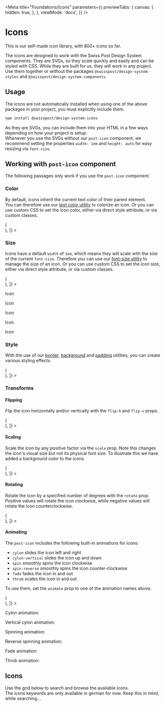 
<Meta
  title="Foundations/Icons"
  parameters={{
    previewTabs: {
      canvas: {
        hidden: true,
      },
    },
    viewMode: 'docs',
  }}
/>

# Icons

<p className="lead">This is our self-made icon library, with 800+ icons so far.</p>

The icons are designed to work with the Swiss Post Design System components. They are SVGs, so they scale quickly and easily and can be styled with CSS. While they are built for us, they will work in any project.<br/>
Use them together or without the packages `@swisspost/design-system-styles` and `@swisspost/design-system-components`.

<!-- this is an invisible, navigation-only story -->

<Story name="Start">
  <div />
</Story>

## Usage

The icons are not automatically installed when using one of the above packages in your project, you must explicitly include them.

```bash dark
npm install @swisspost/design-system-icons
```

As they are SVGs, you can include them into your HTML in a few ways depending on how your project is setup.<br/>
Whenever you use the SVGs without our `post-icon` component, we recommend setting the properties `width: 1em` and `height: auto` for easy resizing via `font-size`.

## Working with `post-icon` component

The following passages only work if you use the `post-icon` component.

### Color

By default, icons inherit the current text color of their parent element.<br/>
You can therefore use our [text color utility](/?path=/docs/utilities-text--color) to colorize an icon. Or you can use custom CSS to set the icon color, either via direct style attribute, or via custom classes.

<Canvas withSource="open">
  <Story
    name="Color"
    decorators={[
      Story => (
        <div className="d-flex flex-wrap gap-2" style={{ fontSize: '32px' }}>
          <Story />
        </div>
      ),
    ]}
  >
    <post-icon name="1001" class="text-primary" />
    <post-icon name="1001" class="text-info" />
    <post-icon name="1001" class="text-success" />
    <post-icon name="1001" style={{ color: 'blue' }} />
    <post-icon name="1001" style={{ color: '#800080' }} />
    <post-icon name="1001" style={{ color: 'rgb(230, 0, 0)' }} />
  </Story>
</Canvas>

### Size

Icons have a default `width` of `1em`, which means they will scale with the size of the current `font-size`. Therefore you can use our [font-size utility](/?path=/docs/utilities-text--font-size) to manage the size of an icon. Or you can use custom CSS to set the icon size, either via direct style attribute, or via custom classes.

<Canvas withSource="open">
  <Story
    name="Size"
    decorators={[
      Story => (
        <div className="d-flex flex-column gap-2">
          <Story />
        </div>
      ),
    ]}
  >
    <p className="mb-0">
      Icon <post-icon name="1001" />
    </p>
    <p className="h3 mb-0">
      Icon <post-icon name="1001" />
    </p>
    <p className="h1 mb-0">
      Icon <post-icon name="1001" />
    </p>
    <p className="fs-huge mb-0">
      Icon <post-icon name="1001" />
    </p>
    <p className="mb-0" style={{ fontSize: '60px' }}>
      Icon <post-icon name="1001" />
    </p>
    <post-icon name="1001" style={{ fontSize: '80px' }} />
  </Story>
</Canvas>

### Style

With the use of our [border](#TODO), [background](#TODO) and [padding](#TODO) utilities, you can create various styling effects.

<Canvas withSource="open">
  <Story
    name="Style"
    decorators={[
      Story => (
        <div className="d-flex flex-wrap gap-2" style={{ fontSize: '64px' }}>
          <Story />
        </div>
      ),
    ]}
  >
    <post-icon name="1001" class="border rounded p-3" />
    <post-icon name="1001" class="border border-success rounded p-3 text-success" />
    <post-icon name="1001" class="rounded-circle bg-info p-3" />
  </Story>
</Canvas>

### Transforms

#### Flipping

Flip the icon horizontally and/or vertically with the `flip-h` and `flip-v` props.

<Canvas withSource="open">
  <Story
    name="Flipping"
    decorators={[
      Story => (
        <div className="d-flex flex-wrap gap-2" style={{ fontSize: '32px' }}>
          <Story />
        </div>
      ),
    ]}
  >
    <post-icon name="3200" />
    <post-icon name="3200" flip-h />
    <post-icon name="3200" flip-v />
    <post-icon name="3200" flip-h flip-v />
  </Story>
</Canvas>

#### Scaling

Scale the icon by any positive factor via the `scale` prop. Note this changes the icon's visual size but not its physical font size. To illustrate this we have added a background color to the icons.

<Canvas withSource="open">
  <Story
    name="Scaling"
    decorators={[
      Story => (
        <div className="d-flex flex-wrap gap-3" style={{ fontSize: '32px' }}>
          <Story />
        </div>
      ),
    ]}
  >
    <post-icon name="3200" class="bg-info" scale="0.5" />
    <post-icon name="3200" class="bg-info" />
    <post-icon name="3200" class="bg-info" scale="1.5" />
  </Story>
</Canvas>

#### Rotating

Rotate the icon by a specified number of degrees with the `rotate` prop. Positive values will rotate the icon clockwise, while negative values will rotate the icon counterclockwise.

<Canvas withSource="open">
  <Story
    name="Rotating"
    decorators={[
      Story => (
        <div className="d-flex flex-wrap gap-2" style={{ fontSize: '32px' }}>
          <Story />
        </div>
      ),
    ]}
  >
    <post-icon name="1001" rotate="-360" />
    <post-icon name="1001" rotate="-249" />
    <post-icon name="1001" rotate="-35.5" />
    <post-icon name="1001" rotate="0" />
    <post-icon name="1001" rotate="98" />
    <post-icon name="1001" rotate="360" />
    <post-icon name="1001" rotate="753" />
  </Story>
</Canvas>

#### Animating

The `post-icon` includes the following built-in animations for icons:

- `cylon` slides the icon left and right
- `cylon-vertical` slides the icon up and down
- `spin` smoothly spins the icon clockwise
- `spin-reverse` smoothly spins the icon counter-clockwise
- `fade` fades the icon in and out
- `throb` scales the icon in and out

To use them, set the `animate` prop to one of the animation names above.

<Canvas withSource="open">
  <Story
    name="Animating"
    decorators={[
      Story => (
        <div className="d-flex flex-wrap text-center" style={{ fontSize: '32px' }}>
          <Story />
        </div>
      ),
    ]}
  >
    <div className="w-50 py-3">
      <p className="text-muted fs-tiny">Cylon animation:</p>
      <post-icon name="2253" animate="cylon" />
    </div>
    <div className="w-50 py-3">
      <p className="text-muted fs-tiny">Vertical cylon animation:</p>
      <post-icon name="2252" animate="cylon-vertical" />
    </div>
    <div className="w-50 py-3">
      <p className="text-muted fs-tiny">Spinning animation:</p>
      <post-icon name="2041" animate="spin" />
    </div>
    <div className="w-50 py-3">
      <p className="text-muted fs-tiny">Reverse spinning animation:</p>
      <post-icon name="2042" animate="spin-reverse" />
    </div>
    <div className="w-50 py-3">
      <p className="text-muted fs-tiny">Fade animation:</p>
      <post-icon name="1028" animate="fade" />
    </div>
    <div className="w-50 py-3">
      <p className="text-muted fs-tiny">Throb animation:</p>
      <post-icon name="2063" animate="throb" />
    </div>
  </Story>
</Canvas>

## Icons

<!-- this is an invisible, navigation-only story -->

<Story name="Icons">
  <div />
</Story>

Use the grid below to search and browse the available icons.<br/>
The icons keywords are only available in german for now. Keep this in mind, while searching...

<Search />
